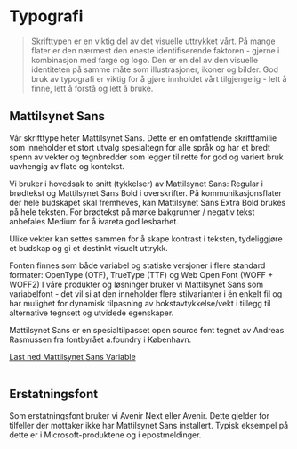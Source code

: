 
<Meta title="Identitet/Typografi" />

# Typografi

> Skrifttypen er en viktig del av det visuelle uttrykket vårt. På mange flater er den nærmest den eneste identifiserende faktoren - gjerne i kombinasjon med farge og logo. Den er en del av den visuelle identiteten på samme måte som illustrasjoner, ikoner og bilder. God bruk av typografi er viktig for å gjøre innholdet vårt tilgjengelig - lett å finne, lett å forstå og lett å bruke.

## Mattilsynet Sans
Vår skrifttype heter Mattilsynet Sans. Dette er en omfattende skriftfamilie som inneholder et stort utvalg spesialtegn for alle språk og har et bredt spenn av vekter og tegnbredder som legger til rette for god og variert bruk uavhengig av flate og kontekst. 

Vi bruker i hovedsak to snitt (tykkelser) av Mattilsynet Sans: Regular i brødtekst og Mattilsynet Sans Bold i overskrifter. På kommunikasjonsflater der hele budskapet skal fremheves, kan Mattilsynet Sans Extra Bold brukes på hele teksten. For brødtekst på mørke bakgrunner / negativ tekst anbefales Medium for å ivareta god lesbarhet.

Ulike vekter kan settes sammen for å skape kontrast i teksten, tydeliggjøre et budskap og gi et destinkt visuelt uttrykk.

Fonten finnes som både variabel og statiske versjoner i flere standard formater: OpenType (OTF), TrueType (TTF) og Web Open Font (WOFF + WOFF2) I våre produkter og løsninger bruker vi Mattilsynet Sans som variabelfont - det vil si at den inneholder flere stilvarianter i én enkelt fil og har mulighet for dynamisk tilpasning av bokstavtykkelse/vekt i tillegg til alternative tegnsett og utvidede egenskaper.

Mattilsynet Sans er en spesialtilpasset open source font tegnet av Andreas Rasmussen fra fontbyrået a.foundry i København.

<a className={styles.button} href="/docs/font/variable/MattilsynetSansVariableVF.ttf" data-variant="primary" download><FileArrowDown />Last ned Mattilsynet Sans Variable</a>
<br />
<br />

## Erstatningsfont
Som erstatningsfont bruker vi Avenir Next eller Avenir. Dette gjelder for tilfeller der mottaker ikke har Mattilsynet Sans installert. Typisk eksempel på dette er i Microsoft-produktene og i epostmeldinger.
